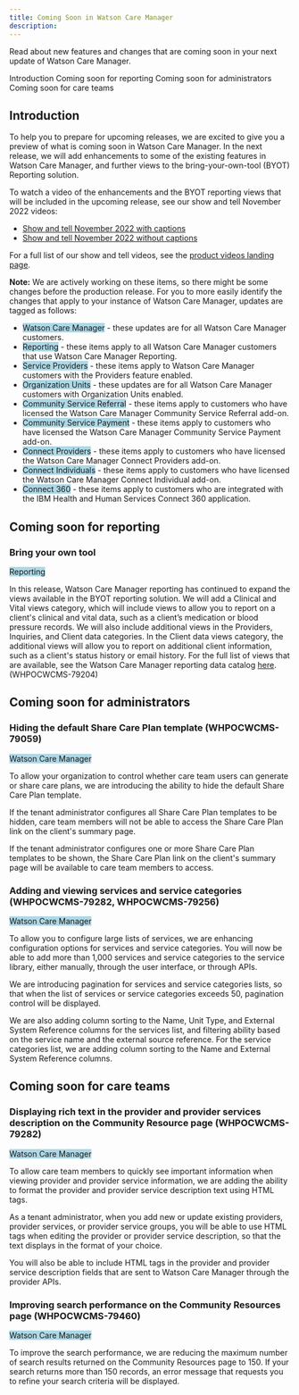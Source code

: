 ```yaml
---
title: Coming Soon in Watson Care Manager
description: 
---
```


Read about new features and changes that are coming soon in your next update of Watson Care Manager.

<AnchorLinks>
  <AnchorLink>Introduction</AnchorLink>
  <AnchorLink>Coming soon for reporting</AnchorLink>
  <AnchorLink>Coming soon for administrators</AnchorLink>
  <AnchorLink>Coming soon for care teams</AnchorLink>
</AnchorLinks>

## Introduction

To help you to prepare for upcoming releases, we are excited to give you a preview of what is coming soon in Watson Care Manager. In the next release, we will add enhancements to some of the existing features in Watson Care Manager, and further views to the bring-your-own-tool (BYOT) Reporting solution.

To watch a video of the enhancements and the BYOT reporting views that will be included in the upcoming release, see our show and tell November 2022 videos:

* [Show and tell November 2022 with captions](/videos/show-and-tell-Nov22.mp4)
* [Show and tell November 2022 without captions](/videos/Show-and-Tell_Nov_22_no_captions.mp4)

 For a full list of our show and tell videos, see the [product videos landing page](videos#showandtellvideos).

**Note:** We are actively working on these items, so there might be some changes before the production release. For you to more easily identify the changes that apply to your instance of Watson Care Manager, updates are tagged as follows:

- <span style="background-color: lightblue;">Watson Care Manager</span> - these updates are for all Watson Care Manager customers.
- <span style="background-color: lightblue;">Reporting</span> - these items apply to all Watson Care Manager customers that use Watson Care Manager Reporting.
- <span style="background-color: lightblue;">Service Providers</span> - these items apply to Watson Care Manager customers with the Providers feature enabled.
- <span style="background-color: lightblue;">Organization Units</span> - these updates are for all Watson Care Manager customers with Organization Units enabled.
- <span style="background-color: lightblue;">Community Service Referral</span> - these items apply to customers who have licensed the Watson Care Manager Community Service Referral add-on.
- <span style="background-color: lightblue;">Community Service Payment</span> - these items apply to customers who have licensed the Watson Care Manager Community Service Payment add-on.
- <span style="background-color: lightblue;">Connect Providers</span> - these items apply to customers who have licensed the Watson Care Manager Connect Providers add-on.
- <span style="background-color: lightblue;">Connect Individuals</span> - these items apply to customers who have licensed the Watson Care Manager Connect Individual add-on.
- <span style="background-color: lightblue;">Connect 360</span> - these items apply to customers who are integrated with the IBM Health and Human Services Connect 360 application.

## Coming soon for reporting

### Bring your own tool

<span style="background-color: lightblue;">Reporting</span>

In this release, Watson Care Manager reporting has continued to expand the views available in the BYOT reporting solution. We will add a Clinical and Vital views category, which will include views to allow you to report on a client's clinical and vital data, such as a client’s medication or blood pressure records. We will also include additional views in the Providers, Inquiries, and Client data categories. In the Client data views category, the additional views will allow you to report on additional client information, such as a client's status history or email history. For the full list of views that are available, see the Watson Care Manager reporting data catalog [here](https://merative.github.io/wcm-reporting-datacatalog/#/). (WHPOCWCMS-79204)

## Coming soon for administrators

### Hiding the default Share Care Plan template (WHPOCWCMS-79059)

   <span style="background-color: lightblue;">Watson Care Manager</span>

To allow your organization to control whether care team users can generate or share care plans, we are introducing the ability to hide the default Share Care Plan template.

If the tenant administrator configures all Share Care Plan templates to be hidden, care team members will not be able to access the Share Care Plan link on the client's summary page.

If the tenant administrator configures one or more Share Care Plan templates to be shown, the Share Care Plan link on the client's summary page will be available to care team members to access.

### Adding and viewing services and service categories (WHPOCWCMS-79282, WHPOCWCMS-79256)

 <span style="background-color: lightblue;">Watson Care Manager</span>

 To allow you to configure large lists of services, we are enhancing configuration options for services and service categories. You will now be able to add more than 1,000 services and service categories to the service library, either manually, through the user interface, or through APIs.  

We are introducing pagination for services and service categories lists, so that when the list of services or service categories exceeds 50, pagination control will be displayed.

We are also adding column sorting to the Name, Unit Type, and External System Reference columns for the services list, and filtering ability based on the service name and the external source reference. For the service categories list, we are adding column sorting to the Name and External System Reference columns.

## Coming soon for care teams

### Displaying rich text in the provider and provider services description on the Community Resource page (WHPOCWCMS-79282)

<span style="background-color: lightblue;">Watson Care Manager</span>

To allow care team members to quickly see important information when viewing provider and provider service information, we are adding the ability to format the provider and provider service description text using HTML tags.  

As a tenant administrator, when you add new or update existing providers, provider services, or provider service groups, you will be able to use HTML tags when editing the provider or provider service description, so that the text displays in the format of your choice.

You will also be able to include HTML tags in the provider and provider service description fields that are sent to Watson Care Manager through the provider APIs.

### Improving search performance on the Community Resources page (WHPOCWCMS-79460)

<span style="background-color: lightblue;">Watson Care Manager</span>

To improve the search performance, we are reducing the maximum number of search results returned on the Community Resources page to 150. If your search returns more than 150 records, an error message that requests you to refine your search criteria will be displayed.
